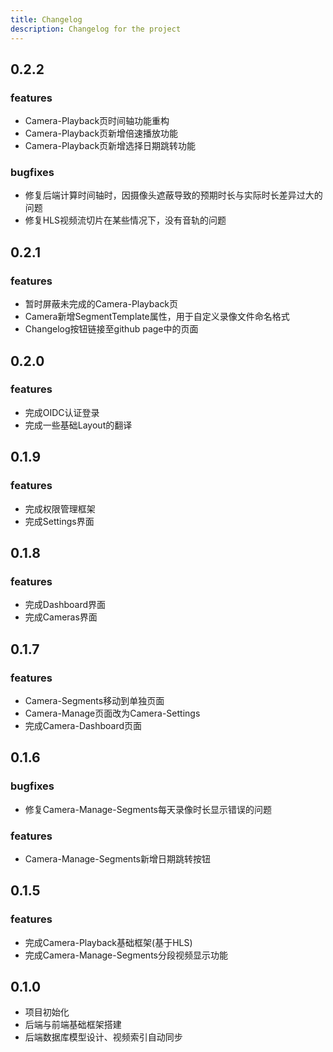 ```yaml
---
title: Changelog
description: Changelog for the project
---
```


## 0.2.2

### features

- Camera-Playback页时间轴功能重构
- Camera-Playback页新增倍速播放功能
- Camera-Playback页新增选择日期跳转功能

### bugfixes

- 修复后端计算时间轴时，因摄像头遮蔽导致的预期时长与实际时长差异过大的问题
- 修复HLS视频流切片在某些情况下，没有音轨的问题

## 0.2.1

### features

- 暂时屏蔽未完成的Camera-Playback页
- Camera新增SegmentTemplate属性，用于自定义录像文件命名格式
- Changelog按钮链接至github page中的页面

## 0.2.0

### features

- 完成OIDC认证登录
- 完成一些基础Layout的翻译

## 0.1.9

### features

- 完成权限管理框架
- 完成Settings界面

## 0.1.8

### features

- 完成Dashboard界面
- 完成Cameras界面

## 0.1.7

### features

- Camera-Segments移动到单独页面
- Camera-Manage页面改为Camera-Settings
- 完成Camera-Dashboard页面

## 0.1.6

### bugfixes

- 修复Camera-Manage-Segments每天录像时长显示错误的问题

### features

- Camera-Manage-Segments新增日期跳转按钮

## 0.1.5

### features

- 完成Camera-Playback基础框架(基于HLS)
- 完成Camera-Manage-Segments分段视频显示功能

## 0.1.0

- 项目初始化
- 后端与前端基础框架搭建
- 后端数据库模型设计、视频索引自动同步
